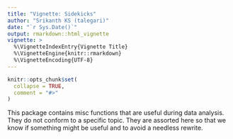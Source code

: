 ```yaml
---
title: "Vignette: Sidekicks"
author: "Srikanth KS (talegari)"
date: "`r Sys.Date()`"
output: rmarkdown::html_vignette
vignette: >
  %\VignetteIndexEntry{Vignette Title}
  %\VignetteEngine{knitr::rmarkdown}
  %\VignetteEncoding{UTF-8}
---
```


```r
knitr::opts_chunk$set(
  collapse = TRUE,
  comment = "#>"
)
```

This package contains misc functions that are useful during data analysis. They do not conform to a specific topic. They are assorted here so that we know if something might be useful and to avoid a needless rewrite.

